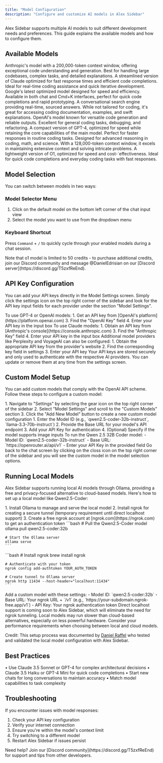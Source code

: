 ```yaml
---
title: "Model Configuration"
description: "Configure and customize AI models in Alex Sidebar"
---
```


Alex Sidebar supports multiple AI models to suit different development needs and preferences. This guide explains the available models and how to configure them.

## Available Models

<CardGroup cols={2}>
  <Card title="Claude Sonnet 3.5" icon="brain">
    Anthropic's model with a 200,000-token context window, offering exceptional code understanding and generation. Best for handling large codebases, complex tasks, and detailed explanations.
  </Card>

<Card title="Claude Haiku 3.5" icon="bolt">
  A streamlined version of Claude optimized for fast response times and
  efficient code completions. Ideal for real-time coding assistance and quick
  iterative development.
</Card>

<Card title="Gemini Flash 2.0" icon="bolt">
  Google's latest optimized model designed for speed and efficiency. Available
  in both chat and Cmd+K interfaces, perfect for quick code completions and
  rapid prototyping.
</Card>

<Card title="Perplexity AI" icon="searchengin">
  A conversational search engine providing real-time, sourced answers. While not
  tailored for coding, it's great for accessing coding documentation, examples,
  and swift explanations.
</Card>

<Card title="GPT-4" icon="code">
  OpenAI's model known for versatile code generation and reliable outputs.
  Excellent for general coding tasks, debugging, and refactoring.
</Card>

<Card title="GPT-4 Mini" icon="rocket">
  A compact version of GPT-4, optimized for speed while retaining the core
  capabilities of the main model. Perfect for faster responses in routine coding
  tasks.
</Card>

<Card title="o1 Preview" icon="lightbulb">
  Designed for advanced reasoning in coding, math, and science. With a
  128,000-token context window, it excels in maintaining extensive context and
  solving intricate problems.
</Card>

  <Card title="o1 Mini" icon="clock">
    A lightweight version of O1, optimized for speed and cost-`effectiveness. Ideal for quick code completions and everyday coding tasks with fast responses.
  </Card>
</CardGroup>

## Model Selection

You can switch between models in two ways:

### Model Selector Menu

1. Click on the default model on the bottom left corner of the chat input view
2. Select the model you want to use from the dropdown menu

### Keyboard Shortcut

Press `Command` + `/` to quickly cycle through your enabled models during a chat session.

<Note>
  Note that o1 model is limited to 50 credits - to purchase additional credits,
  join our Discord community and message @DanielEdrisian on our [Discord
  server](https://discord.gg/T5zxfReEnd).
</Note>

## API Key Configuration

You can add your API keys directly in the Model Settings screen. Simply click the settings icon on the top right corner of the sidebar and look for the API key input fields for each provider under the section "Model Settings".

<AccordionGroup>
  <Accordion title="OpenAI API Key">
    To use GPT-4 or OpenAI models:
    1. Get an API key from [OpenAI's platform](https://platform.openai.com)
    3. Find the "OpenAI Key" field
    4. Enter your API key in the input box
  </Accordion>

<Accordion title="Anthropic API Key">
  To use Claude models: 1. Obtain an API key from [Anthropic's
  console](https://console.anthropic.com) 3. Find the "Anthropic Key" field 4.
  Enter your API key in the input box
</Accordion>

  <Accordion title="Other Providers">
    Additional model providers like Perplexity and VoyageAI can also be configured:
    1. Obtain the appropriate API key from the provider's website
    2. Find the corresponding key field in settings
    3. Enter your API key
  </Accordion>
</AccordionGroup>

<Note>
  Your API keys are stored securely and only used to authenticate with the
  respective AI providers. You can update or remove them at any time from the
  settings screen.
</Note>

## Custom Model Setup

You can add custom models that comply with the OpenAI API scheme. Follow these steps to configure a custom model:

<Steps>
  <Step title="Add Custom Model">
    1. Navigate to "Settings" by selecting the gear icon on the top right corner
    of the sidebar 2. Select "Model Settings" and scroll to the "Custom Models"
    section 3. Click the "Add New Model" button to create a new custom model
    configuration
  </Step>

<Step title="Configure Model Details">
  1. Enter the Model ID (e.g., `qwen2.5-coder-32b-instruct`,
  `llama-3.3-70b-instruct`) 2. Provide the Base URL for your model's API
  endpoint 3. Add your API Key for authentication 4. (Optional) Specify if the
  model supports image inputs
</Step>

<Step title="Example: Qwen 2.5 32B Coder Model">
  To run the Qwen 2.5 32B Coder model: - Model ID: `qwen2.5-coder-32b-instruct`
  - Base URL: `https://openrouter.ai/api/v1` - Enter your API Key in the
  provided field
</Step>

  <Step title="Finalize Setup">
    Go back to the chat screen by clicking on the closs icon on the top right
    corner of the sidebar and you will see the custom model in the model
    selection options.
  </Step>
</Steps>

## Running Local Models

Alex Sidebar supports running local AI models through Ollama, providing a free and privacy-focused alternative to cloud-based models. Here's how to set up a local model like Qwen2.5-Coder:

<Steps>
  <Step title="Install Prerequisites">
    1. Install Ollama to manage and serve the local model
    2. Install ngrok for creating a secure tunnel (temporary requirement until direct localhost support)
    3. Create a free ngrok account at [ngrok.com](https://ngrok.com) to get an authentication token
  </Step>
   
  <Step title="Set Up the Model">
    ```bash
    # Pull the Qwen2.5-Coder model
    ollama pull qwen2.5-coder:32b
    
    # Start the Ollama server
    ollama serve
    ```
  </Step>

  <Step title="Configure ngrok">
    ```bash
    # Install ngrok
    brew install ngrok
    
    # Authenticate with your token
    ngrok config add-authtoken YOUR_AUTH_TOKEN
    
    # Create tunnel to Ollama server
    ngrok http 11434 --host-header="localhost:11434"
    ```
  </Step>

  <Step title="Configure in Alex Sidebar">
    Add a custom model with these settings:
    - Model ID: `qwen2.5-coder:32b`
    - Base URL: Your ngrok URL + `/v1` (e.g., `https://your-subdomain.ngrok-free.app/v1`)
    - API Key: Your ngrok authentication token
  </Step>
</Steps>

<Note>
  Direct localhost support is coming soon to Alex Sidebar, which will eliminate
  the need for ngrok tunneling.
</Note>

<Warning>
  Local models may run slower than cloud-based alternatives, especially on less
  powerful hardware. Consider your performance requirements when choosing
  between local and cloud models.
</Warning>

Credit: This setup process was documented by [Daniel Raffel](https://danielraffel.me/til/2024/11/13/how-to-set-up-a-local-ai-model-with-xcode-ollama-qwen2-5-coder-alex-sidebar/) who tested and validated the local model configuration with Alex Sidebar.

## Best Practices

<CardGroup cols={2}>
  <Card title="Model Selection Tips" icon="lightbulb">
    • Use Claude 3.5 Sonnet or GPT-4 for complex architectural decisions  
    • Claude 3.5 Haiku or GPT-4 Mini for quick code completions
  </Card>

  <Card title="Performance Optimization" icon="gauge">
    • Start new chats for long conversations to maintain accuracy  
    • Match model capabilities to task complexity
  </Card>
</CardGroup>

## Troubleshooting

If you encounter issues with model responses:

1. Check your API key configuration
2. Verify your internet connection
3. Ensure you're within the model's context limit
4. Try switching to a different model
5. Restart Alex Sidebar if issues persist

<Note>
  Need help? Join our [Discord community](https://discord.gg/T5zxfReEnd) for
  support and tips from other developers.
</Note>
